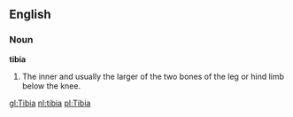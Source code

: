 ==English==

===Noun===

'''tibia'''

#The inner and usually the larger of the two bones of the leg or hind limb below the knee.

[[gl:Tibia]]
[[nl:tibia]]
[[pl:Tibia]]